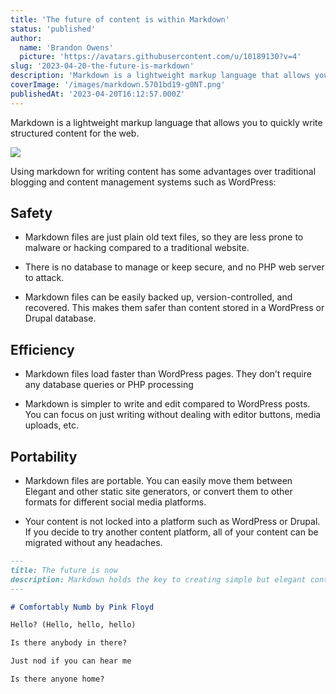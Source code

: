 ```yaml
---
title: 'The future of content is within Markdown'
status: 'published'
author:
  name: 'Brandon Owens'
  picture: 'https://avatars.githubusercontent.com/u/10189130?v=4'
slug: '2023-04-20-the-future-is-markdown'
description: 'Markdown is a lightweight markup language that allows you to quickly write structured content for the web.'
coverImage: '/images/markdown.5701bd19-g0NT.png'
publishedAt: '2023-04-20T16:12:57.000Z'
---
```


Markdown is a lightweight markup language that allows you to quickly write structured content for the web.

![](/images/markdown.5701bd19-A1MD.png)<br>

Using markdown for writing content has some advantages over traditional blogging and content management systems such as WordPress:

## Safety

- Markdown files are just plain old text files, so they are less prone to malware or hacking compared to a traditional website.

- There is no database to manage or keep secure, and no PHP web server to attack.

- Markdown files can be easily backed up, version-controlled, and recovered. This makes them safer than content stored in a WordPress or Drupal database.

## Efficiency

- Markdown files load faster than WordPress pages. They don’t require any database queries or PHP processing

- Markdown is simpler to write and edit compared to WordPress posts. You can focus on just writing without dealing with editor buttons, media uploads, etc.

## Portability

- Markdown files are portable. You can easily move them between Elegant and other static site generators, or convert them to other formats for different social media platforms.

- Your content is not locked into a platform such as WordPress or Drupal. If you decide to try another content platform, all of your content can be migrated without any headaches.

```markdown
---
title: The future is now
description: Markdown holds the key to creating simple but elegant content
---

# Comfortably Numb by Pink Floyd

Hello? (Hello, hello, hello)

Is there anybody in there?

Just nod if you can hear me

Is there anyone home?
```

